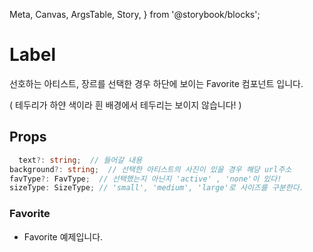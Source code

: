   Meta,
  Canvas,
  ArgsTable,
  Story,
} from '@storybook/blocks';


<Meta title="molecules/Favorite" component={Favorite} />

# Label

선호하는 아티스트, 장르를 선택한 경우 하단에 보이는 Favorite 컴포넌트 입니다.

( 테두리가 하얀 색이라 흰 배경에서 테두리는 보이지 않습니다! )

## Props

```ts
  text?: string;  // 들어갈 내용
background?: string;  // 선택한 아티스트의 사진이 있을 경우 해당 url주소
favType?: FavType;  // 선택했는지 아닌지 'active' , 'none'이 있다!
sizeType: SizeType; // 'small', 'medium', 'large'로 사이즈를 구분한다.
```

### Favorite

- Favorite 예제입니다.

<Canvas>
  <Favorite sizeType="small" />
  <Favorite
    text="Aminé"
    favType="active"
    sizeType="small"
    background="https://i.namu.wiki/i/OEKgiG-EKVByxF_x2ZdJ0VyaRCNmv-lGIoMR7fgKvWSP2zARUHOdD-vaHAVr65EKVR6Wy88xdZybivv_MYrIUg.webp"
  />
  <Favorite text="R&B" sizeType="medium" />
  <Favorite
    text="Aminé"
    favType="active"
    sizeType="large"
    background="https://i.namu.wiki/i/OEKgiG-EKVByxF_x2ZdJ0VyaRCNmv-lGIoMR7fgKvWSP2zARUHOdD-vaHAVr65EKVR6Wy88xdZybivv_MYrIUg.webp"
  />
  <Favorite
    text="Aminé"
    favType="active"
    sizeType="large"
    background="https://i.namu.wiki/i/OEKgiG-EKVByxF_x2ZdJ0VyaRCNmv-lGIoMR7fgKvWSP2zARUHOdD-vaHAVr65EKVR6Wy88xdZybivv_MYrIUg.webp"
  />
</Canvas>
